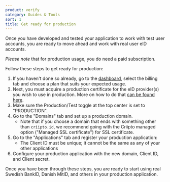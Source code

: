 ```yaml
---
product: verify
category: Guides & Tools
sort: 1
title: Get ready for production
---
```



Once you have developed and tested your application to work with test user accounts, you are ready to move ahead and work with real user eID accounts.

_Please note_ that for production usage, you do need a paid subscription.

Follow these steps to get ready for production:

1. If you haven't done so already, go to the [dashboard](https://dashboard.criipto.com/billing), select the billing tab and choose a plan that suits your expected usage.
2. Next, you must acquire a production certificate for the eID provider(s) you wish to use in production. More on how to do that [can be found here](/verify/e-ids).
3. Make sure the Production/Test toggle at the top center is set to "PRODUCTION".
4. Go to the "Domains" tab and set up a production domain.
    - Note that if you choose a domain that ends with something other than `criipto.id`, we recommend going with the Criipto managed option ("Managed SSL certificate") for SSL certificate.
5. Go to the "Applications" tab and register your production application:
    - The Client ID must be unique; it cannot be the same as any of your other applications
6. Configure your production application with the new domain, Client ID, and Client secret. 

Once you have been through these steps, you are ready to start using real Swedish BankID, Danish MitID, and others in your production application.
